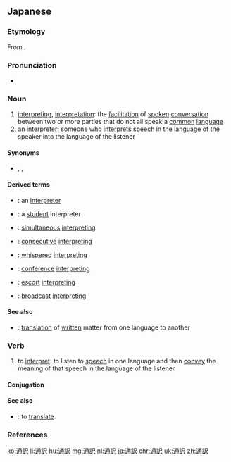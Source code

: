 ==Japanese==
{{wikipedia|lang=ja}}
{{ja-kanjitab|つう|やく|yomi=o}}
{{wikipedia|Language interpretation}}

===Etymology===
From {{etyl|zhx|ja|sort=つうやく}} {{m|zh|通譯}}.

===Pronunciation===
* {{ja-pron|つうやく|y=o|acc=1|acc_ref=NHK}}

===Noun===
{{ja-noun|つうやく|kyu=通譯}}

# [[interpreting]], [[interpretation]]: the [[facilitation]] of [[spoken]] [[conversation]] between two or more parties that do not all speak a [[common]] [[language]]
# an [[interpreter]]: someone who [[interpret]]s [[speech]] in the language of the speaker into the language of the listener

====Synonyms====
* {{l|ja|通事}}, {{l|ja|通詞}}, {{l|ja|通辞|tr=[[つうじ]], ''[[tsūji]]''}}

====Derived terms====
{{der-top}}
* {{l|ja|通訳者|tr=[[つうやくしゃ]], ''[[tsūyakusha]]''}}: an [[interpreter]]
* {{l|ja|通訳生|tr=[[つうやくせい]], ''[[tsūyakusei]]''}}: a [[student]] interpreter
* {{l|ja|同時通訳|tr=[[どうじつうやく]], ''[[dōji tsūyaku]]''}}: [[simultaneous]] [[interpreting]]
* {{l|ja|逐次通訳|tr=[[ちくじつうやく]], ''[[chikuji tsūyaku]]''}}: [[consecutive]] [[interpreting]]
* {{l|ja|ウィスパリング通訳|tr=[[ウィスパリングつうやく]], ''[[wisuparingu tsūyaku]]''}}: [[whispered]] [[interpreting]]
* {{l|ja|会議通訳|tr=[[かいぎつうやく]], ''[[kaigi tsūyaku]]''}}: [[conference]] [[interpreting]]
* {{l|ja|エスコート通訳|tr=[[エスコートつうやく]], ''[[esukōto tsūyaku]]''}}: [[escort]] [[interpreting]]
* {{l|ja|放送通訳|tr=[[ほうそうつうやく]], ''[[hōsō tsūyaku]]''}}: [[broadcast]] [[interpreting]]
{{der-bottom}}

====See also====
* {{l|ja|翻訳|tr=[[ほんやく]], ''[[hon'yaku]]''}}: [[translation]] of [[written]] matter from one language to another

===Verb===
{{ja-verb-suru|つうやく|kyu=通譯|tr=trans}}

# to [[interpret]]: to listen to [[speech]] in one language and then [[convey]] the meaning of that speech in the language of the listener

====Conjugation====
{{ja-suru|つうやく}}

====See also====
* {{l|ja|翻訳|tr=[[ほんやく]], ''[[hon'yaku]]''}}: to [[translate]]

===References===
<references/>

[[ko:通訳]]
[[li:通訳]]
[[hu:通訳]]
[[mg:通訳]]
[[nl:通訳]]
[[ja:通訳]]
[[chr:通訳]]
[[uk:通訳]]
[[zh:通訳]]